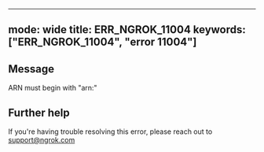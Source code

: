 
---
mode: wide
title: ERR_NGROK_11004
keywords: ["ERR_NGROK_11004", "error 11004"]
---

## Message
ARN must begin with "arn:"




## Further help
If you're having trouble resolving this error, please reach out to [support@ngrok.com](mailto:support@ngrok.com?subject=Help%20with%20ERR_NGROK_11004)

